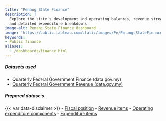 ```yaml
---
title: "Penang State Finance"
description: |
  Explore the state's development and operating balances, revenue streams, 
  and detailed expenditure breakdowns
image-alt: Penang State Finance dashboard
image: 'https://public.tableau.com/static/images/Pe/PenangsStateFinance/Overallfinancialposition/1.png'
keywords: 
- Public finance
aliases:
  - /dashboards/finance.html
---
```


::: dashboard
```{=html}
<script type='module' src='https://public.tableau.com/javascripts/api/tableau.embedding.3.latest.min.js'></script>
<tableau-viz id='tableau-viz' 
    src='https://public.tableau.com/views/PenangsStateFinance/Overallfinancialposition' 
    width='1000' height='850' toolbar='bottom' >
<custom-parameter name=":showShareOptions" value="false"></custom-parameter>
</tableau-viz>
```
:::

::: {.callout-important icon="false" collapse="true" title="Download data"}
##### Datasets used

-   [Quarterly Federal Government Finance (data.gov.my)](https://data.gov.my/data-catalogue/federal_finance_qtr)
-   [Quarterly Federal Government Revenue (data.gov.my)](https://data.gov.my/data-catalogue/federal_finance_qtr_revenue)

##### Prepared datasets

{{< var data-disclaimer >}} - [Fiscal position](https://docs.google.com/spreadsheets/d/e/2PACX-1vTPUSDqox2KO0UhWGqcdiLBv0M72Ynd5QVKN4NKmfuKm6FRyJvfRkcbpO_OTFbjOyPfRGVu3P8LCX2h/pub?gid=845875504&single=true&output=csv) - [Revenue items](https://docs.google.com/spreadsheets/d/e/2PACX-1vTPUSDqox2KO0UhWGqcdiLBv0M72Ynd5QVKN4NKmfuKm6FRyJvfRkcbpO_OTFbjOyPfRGVu3P8LCX2h/pub?gid=967187339&single=true&output=csv) - [Operating expenditure components](https://docs.google.com/spreadsheets/d/e/2PACX-1vTPUSDqox2KO0UhWGqcdiLBv0M72Ynd5QVKN4NKmfuKm6FRyJvfRkcbpO_OTFbjOyPfRGVu3P8LCX2h/pub?gid=1377625370&single=true&output=csv) - [Expenditure items](https://docs.google.com/spreadsheets/d/e/2PACX-1vTPUSDqox2KO0UhWGqcdiLBv0M72Ynd5QVKN4NKmfuKm6FRyJvfRkcbpO_OTFbjOyPfRGVu3P8LCX2h/pub?gid=680372100&single=true&output=csv)
:::